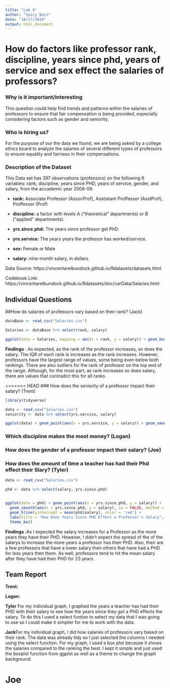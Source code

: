 ---
title: "Lab 9"
author: "Spicy Bois"
date: "10/17/2019"
output: html_document
---
# How do factors like professor rank, discipline, years since phd, years of service and sex effect the salaries of professors?

### Why is it important/interesting
This question could help find trends and patterns within the salaries of professors to ensure that fair compensation is being provided, especially considering factors such as gender and seniority.

### Who is hiring us?
For the purpose of our the data we found, we are being asked by a college ethics board to analyze the salaries of several different types of professors to ensure equality and fairness in their compensations.

### Description of the Dataset
This Data set has 397 observations (professors) on the following 6 variables: rank, discipline, years since PHD, years of service, gender, and salary, from the accademic year 2008-09.

  * **rank:** Associate Professor (AssocProf), Asstistant Proffessor  (AsstProf), Proffessor (Prof)

  * **discipline:** a factor with levels A (“theoretical” departments) or B (“applied” departments).

  * **yrs.since.phd:** The years since professor got PhD.

  * **yrs.service:** The years years the professor has worked/service.

  * **sex:** Female or Male

  * **salary:** nine-month salary, in dollars.

Data Source: https://vincentarelbundock.github.io/Rdatasets/datasets.html

Codebook Link: https://vincentarelbundock.github.io/Rdatasets/doc/carData/Salaries.html

## Individual Questions

##How do salaries of professors vary based on their rank? (Jack)
```{r}

dataBase <- read_csv("Salaries.csv")

Salaries <- dataBase %>% select(rank, salary)

ggplot(data = Salaries, mapping = aes(x = rank, y = salary)) + geom_boxplot() + theme_bw()

```
**Findings** : As expected, as the rank of the professor increases, so does the salary. The IQR of each rank is increases as the rank increases. However, professors have the largest range of values, some being even below both rankings. There are also outliers for the rank of professor on the top end of the range. Although, for the most part, as rank increases so does salary, there are values that contradict this for all ranks.

<<<<<<< HEAD
### How does the seniority of a professor impact their salary? (Trent)
```{r}
library(tidyverse)

data <- read_csv("Salaries.csv")
seniority <- data %>% select(yrs.service, salary)

ggplot(data) + geom_point(aes(x = yrs.service, y = salary)) + geom_smooth(aes(x = yrs.service, y = salary, color = 'Trend line')) + labs(title = "Distribution of Salaries by Years of Service", y = "Annual Salary (US Dollars)", x = "Years of Service (years)") + facet_grid(rank~ .) + theme_bw()
```

### Which discipline makes the most money? (Logan)

### How does the gender of a professor impact their salary? (Joe)

### How does the amount of time a teacher has had their Phd effect their Slary? (Tyler)
```{r}
data <- read_csv("Salaries.csv")

phd <- data %>% select(salary, yrs.since.phd)


ggplot(data = phd) + geom_point(aes(x = yrs.since.phd, y = salary)) + 
  geom_smooth(aes(x = yrs.since.phd, y = salary), se = FALSE, method = lm) + 
  geom_hline(yintercept = mean(phd$salary), color = 'red') +
  labs(title = "How Does Years Since PHD Effect a Professor's Salary", x = "Years Since PHD", y = "Salary") +
  theme_bw()

```
**Findings** :As I expected the salary increases for a Professor as the more years they have their PHD. However, I didn't expect the spread of the of the salarys to increase the more years a professor has their PHD. Also, their are a few professors that have a lower salary then others that have had a PHD for less years then them. As well, professors tend to hit the mean salary after they have had their PHD for 23 years. 


## Team Report
**Trent:**

**Logan:**

**Tyler** For my individual graph, I graphed the years a teacher has had their PHD with their salary to see how the years since they got a PHD effects the salary. To do this I used a select funtion to select my data that I was going to use so I could make it simplier for me to work with the data.

**Jack**For my individual graph, I did how salaries of professors vary based on their rank. The data was already tidy so I just selected the columns I needed using the select function. For my graph, I used a box plot because it shows the salaries compared to the ranking the best. I kept it simple and just used the boxplot function from ggplot as well as a theme to change the graph background.

**Joe**
=======
